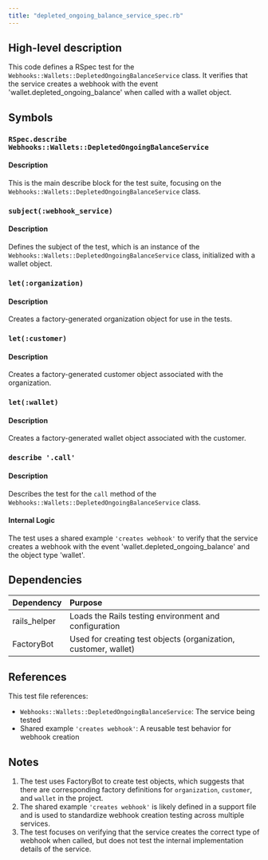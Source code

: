```yaml
---
title: "depleted_ongoing_balance_service_spec.rb"
---
```


## High-level description
This code defines a RSpec test for the `Webhooks::Wallets::DepletedOngoingBalanceService` class. It verifies that the service creates a webhook with the event 'wallet.depleted_ongoing_balance' when called with a wallet object.

## Symbols

### `RSpec.describe Webhooks::Wallets::DepletedOngoingBalanceService`
#### Description
This is the main describe block for the test suite, focusing on the `Webhooks::Wallets::DepletedOngoingBalanceService` class.

### `subject(:webhook_service)`
#### Description
Defines the subject of the test, which is an instance of the `Webhooks::Wallets::DepletedOngoingBalanceService` class, initialized with a wallet object.

### `let(:organization)`
#### Description
Creates a factory-generated organization object for use in the tests.

### `let(:customer)`
#### Description
Creates a factory-generated customer object associated with the organization.

### `let(:wallet)`
#### Description
Creates a factory-generated wallet object associated with the customer.

### `describe '.call'`
#### Description
Describes the test for the `call` method of the `Webhooks::Wallets::DepletedOngoingBalanceService` class.

#### Internal Logic
The test uses a shared example `'creates webhook'` to verify that the service creates a webhook with the event 'wallet.depleted_ongoing_balance' and the object type 'wallet'.

## Dependencies
| Dependency | Purpose |
|:-----------|:--------|
| rails_helper | Loads the Rails testing environment and configuration |
| FactoryBot | Used for creating test objects (organization, customer, wallet) |

## References
This test file references:
- `Webhooks::Wallets::DepletedOngoingBalanceService`: The service being tested
- Shared example `'creates webhook'`: A reusable test behavior for webhook creation

## Notes
1. The test uses FactoryBot to create test objects, which suggests that there are corresponding factory definitions for `organization`, `customer`, and `wallet` in the project.
2. The shared example `'creates webhook'` is likely defined in a support file and is used to standardize webhook creation testing across multiple services.
3. The test focuses on verifying that the service creates the correct type of webhook when called, but does not test the internal implementation details of the service.